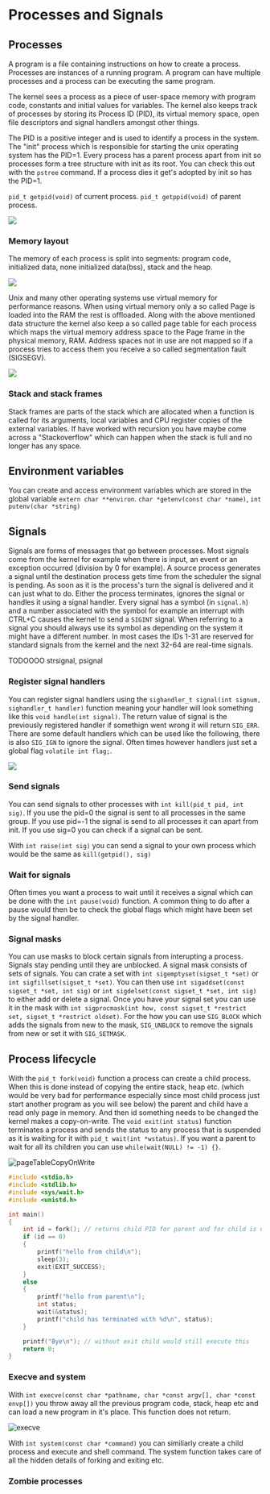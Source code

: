 
# Processes and Signals

## Processes

A program is a file containing instructions on how to create a process. Processes are instances of a running program. A program can have multiple processes and a process can be executing the same program.

The kernel sees a process as a piece of user-space memory with program code, constants and initial values for variables. The kernel also keeps track of processes by storing its Process ID (PID), its virtual memory space, open file descriptors and signal handlers amongst other things.

The PID is a positive integer and is used to identify a process in the system. The "init" process which is responsible for starting the unix operating system has the PID=1. Every process has a parent process apart from init so processes form a tree structure with init as its root. You can check this out with the `pstree` command. If a process dies it get's adopted by init so has the PID=1.

`pid_t getpid(void)` of current process.
`pid_t getppid(void)` of parent process.

<Image 
    src="/cs/sysProcessTree.png"
    caption="A visual representation of the process tree in the console."
    width={600}
/>

### Memory layout

The memory of each process is split into segments: program code, initialized data, none initialized data(bss), stack and the heap.

<Image 
    src="/cs/sysMemoryLayout.png"
    caption="How the memory is split up in a process."
    width={600}
/>

Unix and many other operating systems use virtual memory for performance reasons. When using virtual memory only a so called Page is loaded into the RAM the rest is offloaded. Along with the above mentioned data structure the kernel also keep a so called page table for each process which maps the virtual memory address space to the Page frame in the physical memory, RAM. Address spaces not in use are not mapped so if a process tries to access them you receive a so called segmentation fault (SIGSEGV).

<Image 
    src="/cs/sysPageTable.png"
    caption="How the page table maps the virtual memory to the physical memory."
    width={600}
/>

### Stack and stack frames

Stack frames are parts of the stack which are allocated when a function is called for its arguments, local variables and CPU register copies of the external variables. If have worked with recursion you have maybe come across a "Stackoverflow" which can happen when the stack is full and no longer has any space.

## Environment variables

You can create and access environment variables which are stored in the global variable `extern char **environ`. `char *getenv(const char *name)`, `int putenv(char *string)`

## Signals

Signals are forms of messages that go between processes. Most signals come from the kernel for example when there is input, an event or an exception occurred (division by 0 for example). A source process generates a signal until the destination process gets time from the scheduler the signal is pending. As soon as it is the process's turn the signal is delivered and it can just what to do. Either the process terminates, ignores the signal or handles it using a signal handler. Every signal has a symbol (in `signal.h`) and a number associated with the symbol for example an interrupt with CTRL+C causes the kernel to send a `SIGINT` signal. When referring to a signal you should always use its symbol as depending on the system it might have a different number. In most cases the IDs 1-31 are reserved for standard signals from the kernel and the next 32-64 are real-time signals.

TODOOOO
strsignal, psignal

### Register signal handlers

You can register signal handlers using the `sighandler_t signal(int signum, sighandler_t handler)` function meaning your handler will look something like this `void handle(int signal)`. The return value of signal is the previously registered handler if somethign went wrong it will return `SIG_ERR`. There are some default handlers which can be used like the following, there is also `SIG_IGN` to ignore the signal. Often times however handlers just set a global flag `volatile int flag;`.

<Image 
    src="/cs/sysSignalHandler.png"
    caption="How processes can communicate with each other using signals and signal handlers."
    width={600}
/>

### Send signals

You can send signals to other processes with `int kill(pid_t pid, int sig)`. If you use the pid=0 the signal is sent to all processes in the same group. If you use pid=-1 the signal is send to all processes it can apart from init. If you use sig=0 you can check if a signal can be sent.

With `int raise(int sig)` you can send a signal to your own process which would be the same as `kill(getpid(), sig)`

### Wait for signals

Often times you want a process to wait until it receives a signal which can be done with the `int pause(void)` function. A common thing to do after a pause would then be to check the global flags which might have been set by the signal handler.

### Signal masks

You can use masks to block certain signals from interupting a process. Signals stay pending until they are unblocked. A signal mask consists of sets of signals. You can crate a set with `int sigemptyset(sigset_t *set)` or `int sigfillset(sigset_t *set)`. You can then use `int sigaddset(const sigset_t *set, int sig)` or `int sigdelset(const sigset_t *set, int sig)` to either add or delete a signal. Once you have your signal set you can use it in the mask with `int sigprocmask(int how, const sigset_t *restrict set, sigset_t *restrict oldset)`. For the how you can use `SIG_BLOCK` which adds the signals from new to the mask, `SIG_UNBLOCK` to remove the signals from new or set it with `SIG_SETMASK`.

## Process lifecycle

With the `pid_t fork(void)` function a process can create a child process. When this is done instead of copying the entire stack, heap etc. (which would be very bad for performance especially since most child process just start another program as you will see below) the parent and child have a read only page in memory. And then id something needs to be changed the kernel makes a copy-on-write. The `void exit(int status)` function terminates a process and sends the status to any process that is suspended as it is waiting for it with `pid_t wait(int *wstatus)`. If you want a parent to wait for all its children you can use `while(wait(NULL) != -1) {}`.

![pageTableCopyOnWrite](/cs/pageTableCopyOnWrite.png)

```c
#include <stdio.h>
#include <stdlib.h>
#include <sys/wait.h>
#include <unistd.h>

int main()
{
    int id = fork(); // returns child PID for parent and for child is unassigned so 0.
    if (id == 0)
    {
        printf("hello from child\n");
        sleep(3);
        exit(EXIT_SUCCESS);
    }
    else
    {
        printf("hello from parent\n");
        int status;
        wait(&status);
        printf("child has terminated with %d\n", status);
    }

    printf("Bye\n"); // without exit child would still execute this
    return 0;
}
```

### Execve and system

With `int execve(const char *pathname, char *const argv[], char *const envp[])` you throw away all the previous program code, stack, heap etc and can load a new program in it's place. This function does not return.

![execve](/cs/execve.png)

With `int system(const char *command)` you can similiarly create a child process and execute and shell command. The system function takes care of all the hidden details of forking and exiting etc.

### Zombie processes
